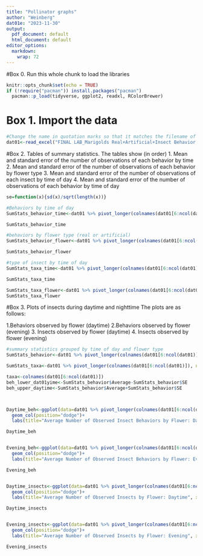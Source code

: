 ```yaml
---
title: "Pollinator graphs"
author: "Weinberg"
dat01e: "2023-11-30"
output:
  pdf_document: default
  html_document: default
editor_options: 
  markdown: 
    wrap: 72
---
```


#Box 0. Run this whole chunk to load the libraries

```r
knitr::opts_chunk$set(echo = TRUE)
if (!require("pacman")) install.packages("pacman")
  pacman::p_load(tidyverse, ggplot2, readxl, RColorBrewer)
```

# Box 1. Import the data


```r
#Change the name in quotation marks so that it matches the filename of your datasheet EXACTLY
dat01<-read_excel("FINAL LAB_Marigolds Real+Artificial+Insect Behavior data.xlsx")

```
#Box 2.
Tables of summary statistics. The tables show (in order)
1. Mean and standard error of the number of observations of each behavior by time
2. Mean and standard error of the number of observations of each behavior by flower type
3. Mean and standard error of the number of observations of each insect by time of day
4. Mean and standard error of the number of observations of each behavior by time of day


```r
se=function(x){sd(x)/sqrt(length(x))}

#Behaviors by time of day
SumStats_behavior_time<-dat01 %>% pivot_longer(colnames(dat01[6:ncol(dat01)]), names_to="Insect", values_to="Observations") %>% group_by(Time, Behavior) %>% summarise(Average=mean(Observations), SE=se(Observations))

SumStats_behavior_time

#behaviors by flower type (real or artificial)
SumStats_behavior_flower<-dat01 %>% pivot_longer(colnames(dat01[6:ncol(dat01)]), names_to="Insect", values_to="Observations") %>% group_by(Flower, Behavior) %>% summarise(Average=mean(Observations), SE=se(Observations))

SumStats_behavior_flower

#type of insect by time of day
SumStats_taxa_time<-dat01 %>% pivot_longer(colnames(dat01[6:ncol(dat01)]), names_to="Insect", values_to="Observations") %>% group_by(Time, Insect) %>% summarise(Average=mean(Observations), SE=se(Observations))

SumStats_taxa_time

SumStats_taxa_flower<-dat01 %>% pivot_longer(colnames(dat01[6:ncol(dat01)]), names_to="Insect", values_to="Observations") %>% group_by(Flower, Insect) %>% summarise(Average=mean(Observations), SE=se(Observations))
SumStats_taxa_flower
```

#Box 3. Plots of insects during daytime and nighttime
The plots are as follows:

1.Behaviors observed by flower (daytime)
2.Behaviors observed by flower (evening)
3. Insects observed by flower (daytime)
4. Insects observed by flower (evening)


```r
#summary statistics grouped by time of day and flower type
SumStats_behavior<-dat01 %>% pivot_longer(colnames(dat01[6:ncol(dat01)]), names_to="Insect", values_to="Observations") %>% group_by(Flower, Time, Behavior) %>% summarise(Average=mean(Observations), SE=se(Observations))

SumStats_taxa<-dat01 %>% pivot_longer(colnames(dat01[6:ncol(dat01)]), names_to="Insect", values_to="Observations") %>% group_by(Flower, Time, Insect) %>% summarise(Average=mean(Observations), SE=se(Observations))

taxa<-colnames(dat01[6:ncol(dat01)])
beh_lower_dat01yime<-SumStats_behavior$Average-SumStats_behavior$SE
beh_upper_daytime<-SumStats_behavior$Average+SumStats_behavior$SE



Daytime_beh<-ggplot(data=dat01 %>% pivot_longer(colnames(dat01[6:ncol(dat01)]), names_to="Insect", values_to="Observations") %>% group_by(Flower, Behavior) %>% filter(Time=="Day") %>% summarise(Average=mean(Observations), SE=se(Observations)), aes(x=Flower, y=Average, fill=Behavior))+
  geom_col(position="dodge")+
  labs(title="Average Number of Observed Insect Behaviors by Flower: Daytime", x="Flower Type", y="Average Number of Observations") 

Daytime_beh


Evening_beh<-ggplot(data=dat01 %>% pivot_longer(colnames(dat01[6:ncol(dat01)]), names_to="Insect", values_to="Observations") %>% group_by(Flower, Behavior) %>% filter(Time=="Evening") %>% summarise(Average=mean(Observations), SE=se(Observations)), aes(x=Flower, y=Average, fill=Behavior))+
  geom_col(position="dodge")+
  labs(title="Average Number of Observed Insect Behaviors by Flower: Evening", x="Flower Type", y="Average Number of Observations") 

Evening_beh


Daytime_insects<-ggplot(data=dat01 %>% pivot_longer(colnames(dat01[6:ncol(dat01)]), names_to="Insect", values_to="Observations") %>% group_by(Flower, Insect) %>% filter(Time=="Day") %>% summarise(Average=mean(Observations), SE=se(Observations)), aes(x=Flower, y=Average, fill=Insect))+
  geom_col(position="dodge")+
  labs(title="Average Number of Observed Insects by Flower: Daytime", x="Flower Type", y="Average Number of Observations") 

Daytime_insects


Evening_insects<-ggplot(data=dat01 %>% pivot_longer(colnames(dat01[6:ncol(dat01)]), names_to="Insect", values_to="Observations") %>% group_by(Flower, Insect) %>% filter(Time=="Evening") %>% summarise(Average=mean(Observations), SE=se(Observations)), aes(x=Flower, y=Average, fill=Insect))+
  geom_col(position="dodge")+
  labs(title="Average Number of Observed Insects by Flower: Evening", x="Flower Type", y="Average Number of Observations") 

Evening_insects
```



